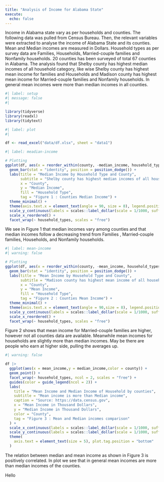 ```yaml
---
title: "Analysis of Income for Alabama State"
execute: 
  echo: false
---
```


Income in Alabama state vary as per households and counties. The following data was pulled from Census Bureau. Then, the relevant variables were extracted to analyse the income of Alabama State and its counties. Mean and Median incomes are measured in Dollars. Household types as per survey data are Families, Households, Married-couple families and Nonfamily households. 20 counties has been surveyed of total 67 counties in Alabama. The analysis found that Shelby county has highest median incomes of all household category, like wise Shelby county has highest mean income for families and Households and Madison county has highest mean income for Married-couple families and Nonfamily households. In general mean incomes were more than median incomes in all counties.

```r
#| label: setup
#| message: false
#| 

library(tidyverse)
library(readxl)
library(tidytext)
```

```r
#| label: plot
#| 

df <- read_excel("data/df.xlsx", sheet = "data1")

```

```r
#| label: meadian-income

# Plotting
ggplot(df, aes(x = reorder_within(county, -median_income, household_types), y = median_income, fill = household_types)) +
  geom_bar(stat = "identity", position = position_dodge()) +
  labs(title = "Median Income by Household Type and County",
       subtitle = "Shelby county has highest median incomes of all household category",
       x = "County",
       y = "Median Income",
       fill = "Household Type",
       tag = "Figure 1 : Counties Median Income") +
  theme_minimal() +
  theme(axis.text.x = element_text(angle = 90, size = 8), legend.position = "bottom", plot.tag.position = "bottom") +
  scale_y_continuous(labels = scales::label_dollar(scale = 1/1000, suffix = "K")) +
  scale_x_reordered() +
  facet_wrap(~ household_types, scales = "free")
```

We see in Figure 1 that median incomes vary among counties and that median incomes follow a decreasing trend from Families , Married-couple families, Households, and Nonfamily households.

```r
#| label: mean-income
#| warning: false

# Plotting
ggplot(df, aes(x = reorder_within(county, -mean_income, household_types), y = mean_income, fill = household_types)) +
  geom_bar(stat = "identity", position = position_dodge()) +
  labs(title = "Mean Income by Household Type and County",
       subtitle = "Madison county has highest mean income of all household category",
       x = "County",
       y = "Mean Income",
       fill = "Household Type",
       tag = "Figure 2 : Counties Mean Income") +
  theme_minimal() +
  theme(axis.text.x = element_text(angle = 90,size = 8), legend.position = "bottom", plot.tag.position = "bottom") +
  scale_y_continuous(labels = scales::label_dollar(scale = 1/1000, suffix = "K")) +
  scale_x_reordered() +
  facet_wrap(~ household_types, scales = "free")
```

Figure 2 shows that mean income for Married-couple families are higher, however not all counties data are available. Meanwhile mean incomes for households are slightly more than median incomes. May be there are people who earn at higher side, pulling the averages up.

```r
#| warning: false

df |> 
  ggplot(aes(x = mean_income,y = median_income,color = county)) +
  geom_point() +
  facet_wrap(~ household_types, ncol = 2, scales = "free") +
  guides(color = guide_legend(ncol = 2)) +
  labs(
    title = "Mean Income and Median Income of Household by counties",
    subtitle = "Mean income is more than Median income",
    caption = "Source: https://data.census.gov",
    x = "Mean Income in Thousand Dollars",
    y = "Median Income in Thousand Dollars",
    color = "County",
    tag = "Figure 3 : Mean and Median incomes comparison"
  ) +
  scale_x_continuous(labels = scales::label_dollar(scale = 1/1000, suffix = "K")) +
  scale_y_continuous(labels = scales::label_dollar(scale = 1/1000, suffix = "K")) +
  theme(
    axis.text = element_text(size = 5), plot.tag.position = "bottom"
  )
```

The relation between median and mean income as shown in Figure 3 is positively correlated. In plot we see that in general mean incomes are more than median incomes of the counties.

Hello
